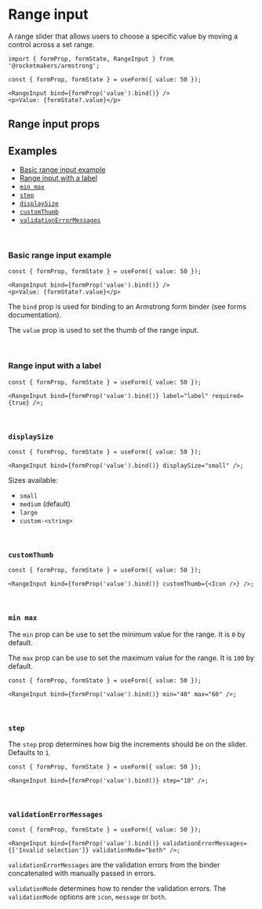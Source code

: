 

<Meta title="Components/rangeInput" component={RangeInput} />

# Range input

A range slider that allows users to choose a specific value by moving a control across a set range.

<Canvas of={RangeInputStories.Default} layout="centered" sourceState="none" />

```tsx
import { formProp, formState, RangeInput } from '@rocketmakers/armstrong';

const { formProp, formState } = useForm({ value: 50 });

<RangeInput bind={formProp('value').bind()} />
<p>Value: {formState?.value}</p>
```

## Range input props

<ArgTypes of={RangeInput} />

## Examples

- [Basic range input example](#basic)
- [Range input with a label](#with-label)
- [`min max`](#min-max)
- [`step`](#step)
- [`displaySize`](#displaySize)
- [`customThumb`](#customThumb)
- [`validationErrorMessages`](#validationErrorMessages)

<br />

### <a name="basic">Basic range input example</a>

<Canvas of={RangeInputStories.Default} layout="centered" sourceState="none" />

```tsx
const { formProp, formState } = useForm({ value: 50 });

<RangeInput bind={formProp('value').bind()} />
<p>Value: {formState?.value}</p>
```

The `bind` prop is used for binding to an Armstrong form binder (see forms documentation).

The `value` prop is used to set the thumb of the range input.

<br />

### <a name="with-label">Range input with a label</a>

<Canvas of={RangeInputStories.Labelled} layout="centered" sourceState="none" />

```tsx
const { formProp, formState } = useForm({ value: 50 });

<RangeInput bind={formProp('value').bind()} label="label" required={true} />;
```

<br />

### <a name="displaySize">`displaySize`</a>

<Canvas of={RangeInputStories.Sizes} layout="centered" sourceState="none" />

```tsx
const { formProp, formState } = useForm({ value: 50 });

<RangeInput bind={formProp('value').bind()} displaySize="small" />;
```

Sizes available:

- `small`
- `medium` (default)
- `large`
- `custom-<string>`

<br />

### <a name="customThumb">`customThumb`</a>

<Canvas of={RangeInputStories.CustomThumb} layout="centered" sourceState="none" />

```tsx
const { formProp, formState } = useForm({ value: 50 });

<RangeInput bind={formProp('value').bind()} customThumb={<Icon />} />;
```

<br />

### <a name="min-max">`min max`</a>

The `min` prop can be use to set the minimum value for the range. It is `0` by default.

The `max` prop can be use to set the maximum value for the range. It is `100` by default.

<Canvas of={RangeInputStories.CustomMinAndMax} layout="centered" sourceState="none" />

```tsx
const { formProp, formState } = useForm({ value: 50 });

<RangeInput bind={formProp('value').bind()} min="40" max="60" />;
```

<br />

### <a name="step">`step`</a>

The `step` prop determines how big the increments should be on the slider. Defaults to `1`.

<Canvas of={RangeInputStories.CustomStep} layout="centered" sourceState="none" />

```tsx
const { formProp, formState } = useForm({ value: 50 });

<RangeInput bind={formProp('value').bind()} step="10" />;
```

<br />

### <a name="validationErrorMessages">`validationErrorMessages`</a>

<Canvas of={RangeInputStories.ValidationError} layout="centered" sourceState="none" />

```tsx
const { formProp, formState } = useForm({ value: 50 });

<RangeInput bind={formProp('value').bind()} validationErrorMessages={['Invalid selection']} validationMode="both" />;
```

`validationErrorMessages` are the validation errors from the binder concatenated with manually passed in errors.

`validationMode` determines how to render the validation errors. The `validationMode` options are `icon`, `message` or `both`.
